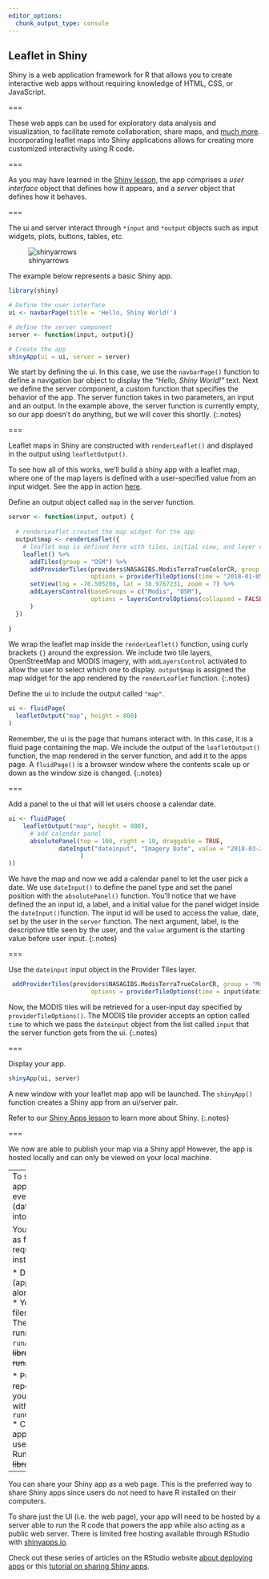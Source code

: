 ```yaml
---
editor_options: 
  chunk_output_type: console
---
```


## Leaflet in Shiny

Shiny is a web application framework for R that allows you to create interactive web apps without requiring knowledge of HTML, CSS, or JavaScript. 

===

These web apps can be used for exploratory data analysis and visualization, to facilitate remote collaboration, share maps, and [much more](https://shiny.rstudio.com/gallery/).  
Incorporating leaflet maps into Shiny applications allows for creating more customized interactivity using R code.

===

As you may have learned in the [Shiny lesson]({{ site.gh-pages }}/basic-Shiny-lesson/#/slides/files), the app comprises a *user interface* object that defines how it appears, and a *server* object that defines how it behaves. 

===

The ui and server interact through `*input` and `*output` objects such as input widgets, plots, buttons, tables, etc.

![shinyarrows]({% include asset.html path="images/shiny-arrows.png" %})

The example below represents a basic Shiny app. 
```r
library(shiny)

# Define the user interface
ui <- navbarPage(title = 'Hello, Shiny World!')

# define the server component
server <- function(input, output){}

# Create the app
shinyApp(ui = ui, server = server)
```
We start by defining the ui. In this case, we use the `navbarPage()` function to define a navigation bar object to display the *"Hello, Shiny World!"* text. 
Next we define the server component, a custom function that specifies the behavior of the app. The server function takes in two parameters, an input and an output. In the example above, the server function is currently empty, so our app doesn't do anything, but we will cover this shortly.
{:.notes}

===

Leaflet maps in Shiny are constructed with `renderLeaflet()` and displayed in the output using `leafletOutput()`.

To see how all of this works, we'll build a shiny app with a leaflet map, where one of the map layers is defined with a user-specified value from an input widget. See the app in action [here](https://shiny.sesync.org/apps/leaflet-in-R-shinydemo1/). 

Define an output object called `map` in the server function. 

```r
server <- function(input, output) {
  
  # renderLeaflet created the map widget for the app 
  output$map <- renderLeaflet({
    # leaflet map is defined here with tiles, initial view, and layer control options
    leaflet() %>%
      addTiles(group = "OSM") %>%
      addProviderTiles(providers$NASAGIBS.ModisTerraTrueColorCR, group = "Modis",
                       options = providerTileOptions(time = "2018-01-05")) %>%
      setView(lng = -76.505206, lat = 38.9767231, zoom = 7) %>%
      addLayersControl(baseGroups = c("Modis", "OSM"),
                       options = layersControlOptions(collapsed = FALSE)
      )
  })
  
}
```

We wrap the leaflet map inside the `renderLeaflet()` function, using curly brackets `{}` around the expression.
We include two tile layers, OpenStreetMap and MODIS imagery, with `addLayersControl` activated to 
allow the user to select which one to display.
`output$map` is assigned the map widget for the app rendered by the `renderLeaflet` function.
{:.notes}

Define the ui to include the output called `"map"`. 

```r
ui <- fluidPage(
  leafletOutput("map", height = 800)
)
```

Remember, the ui is the page that humans interact with. In this case, it is a fluid page containing the map. We include the output of the `leafletOutput()` function, the map rendered in the server function, and add it to the apps page. 
A `fluidPage()` is a browser window where the contents scale up or down as the window size is changed. 
{:.notes}

===

Add a panel to the ui that will let users choose a calendar date. 

```r
ui <- fluidPage(
    leafletOutput("map", height = 800),
      # add calendar panel
      absolutePanel(top = 100, right = 10, draggable = TRUE,
              dateInput("dateinput", "Imagery Date", value = "2018-03-28"
                    )
))
```

We have the map and now we add a calendar panel to let the user pick a date. We use `dateInput()` to define the panel type and set the panel position with the `absolutePanel()` function. You'll notice that we have defined the an input id, a label, and a initial value for the panel widget inside the `dateInput() `function. The input id will be used to access the value, date, set by the user in the `server` function. The
next argument, label, is the descriptive title seen by the user, and the `value` 
argument is the starting value before user input.
{:.notes}

===

Use the `dateinput` input object in the Provider Tiles layer.

```r
 addProviderTiles(providers$NASAGIBS.ModisTerraTrueColorCR, group = "Modis",
                       options = providerTileOptions(time = input$dateinput))
```

Now, the MODIS tiles will be retrieved for a user-input day specified by
`providerTileOptions()`. The MODIS tile provider accepts an option called
`time` to which we pass the `dateinput` object from the list called `input`
that the server function gets from the ui.
{:.notes}

===

Display your app.

```r
shinyApp(ui, server)
```

A new window with your leaflet map app will be launched. The `shinyApp()` function creates a Shiny app from an ui/server pair. 

Refer to our [Shiny Apps lesson]({{ site.gh-pages }}/basic-Shiny-lesson/) to learn more about Shiny.
{:.notes}

===

We now are able to publish your map via a Shiny app!
However, the app is hosted locally and can only be viewed on your local machine. 

--- 
To share your map and Shiny app with others, first make sure everything the app needs to run (data and packages) is loaded into the R session. 

You can share your Shiny app as files. This is limited and requires users to have R installed on their computers.

* Directly share the source code (app.R, or ui.R and server.R) along with all required data files. 
  * Your app user can place the files into a local directory.
  * They can launch the app in R by running `runApp("appFolderName")`
~~~r
library(shiny)
runApp("coolApp")
~~~

* Publish the files to a GitHub repository, and advertise that your app can be cloned and run with `runGitHub('<USERNAME>/<REPO>')`
  * Create a directory for your app
  * Share directory with app users and instruct to clone it
  * Run app with `runGitHub()`
~~~r
library(shiny)
runGitHub("<USERNAME>/<REPO>")
~~~

---

You can share your Shiny app as a web page. This is the preferred way to share Shiny apps since users do not need to have R installed on their computers.

To share just the UI (i.e. the web page), your app will need to be hosted by a server able to run the R code that powers the app while also acting as a public web server. There is limited free hosting available through RStudio with [shinyapps.io](https://www.shinyapps.io).

Check out these series of articles on the RStudio website [about deploying apps](https://shiny.rstudio.com/articles/#deployment) or this [tutorial on sharing Shiny apps](https://shiny.rstudio.com/tutorial/written-tutorial/lesson7/).
